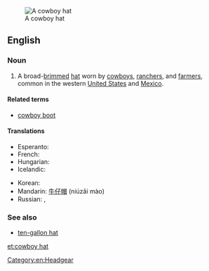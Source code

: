 [[Image:Felthat.jpg|thumb|A cowboy hat]]
==English==
{{wikipedia}}

===Noun===
{{en-noun|sg=[[cowboy]] [[hat]]}}

# A broad-[[brim]]med [[hat]] worn by [[cowboy]]s, [[rancher]]s, and [[farmer]]s, common in the western [[United States]] and [[Mexico]].

====Related terms====
* [[cowboy boot]]

====Translations====
{{trans-top|high crown, broad-brimmed hat, worn by cowboys}}
* Esperanto: {{t|eo|vakera ĉapelo}}
* French: {{t|fr|chapeau de cow-boy|m}}
* Hungarian: {{t-|hu|cowboy kalap}}
* Icelandic: {{t|is|kúrekahattur|m}}
{{trans-mid}}
* Korean: {{t|ko|카우보이 모자|tr=kauiboi moja|sc=Kore}}
* Mandarin: [[牛仔帽]] (niúzǎi mào)
* Russian: {{t+|ru|ковбойка|f|tr=kovbójka}}, {{t|ru|ковбойская шляпа|tr=kovboïka chliapa|sc=Cyrl}}
{{trans-bottom}}

===See also===
* [[ten-gallon hat]]

[[Category:en:Headgear]]

[[et:cowboy hat]]